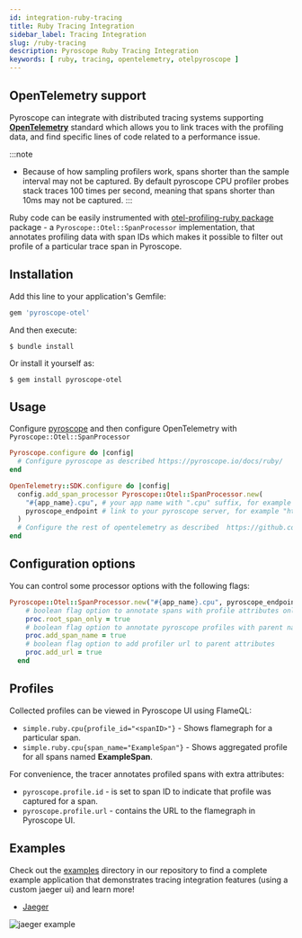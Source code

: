 ```yaml
---
id: integration-ruby-tracing
title: Ruby Tracing Integration
sidebar_label: Tracing Integration
slug: /ruby-tracing
description: Pyroscope Ruby Tracing Integration
keywords: [ ruby, tracing, opentelemetry, otelpyroscope ]
---
```


## OpenTelemetry support

Pyroscope can integrate with distributed tracing systems supporting [**OpenTelemetry**](https://opentelemetry.io/docs/instrumentation/ruby/getting-started/) standard which allows you to
link traces with the profiling data, and find specific lines of code related to a performance issue.

:::note
 * Because of how sampling profilers work, spans shorter than the sample interval may not be captured. By default pyroscope CPU profiler probes stack traces 100 times per second, meaning that spans shorter than 10ms may not be captured.
:::

Ruby code can be easily instrumented with [otel-profiling-ruby package](https://github.com/pyroscope-io/otel-profiling-ruby/) package -
a `Pyroscope::Otel::SpanProcessor` implementation, that annotates profiling data with span IDs which makes it possible to filter
out profile of a particular trace span in Pyroscope.


## Installation

Add this line to your application's Gemfile:

```ruby
gem 'pyroscope-otel'
```

And then execute:

    $ bundle install

Or install it yourself as:

    $ gem install pyroscope-otel

## Usage
Configure [pyroscope](/docs/ruby) and then configure OpenTelemetry with `Pyroscope::Otel::SpanProcessor`
```ruby
Pyroscope.configure do |config|
  # Configure pyroscope as described https://pyroscope.io/docs/ruby/
end

OpenTelemetry::SDK.configure do |config|
  config.add_span_processor Pyroscope::Otel::SpanProcessor.new(
    "#{app_name}.cpu", # your app name with ".cpu" suffix, for example rideshare-ruby.cpu
    pyroscope_endpoint # link to your pyroscope server, for example "http://localhost:4040"
  )
  # Configure the rest of opentelemetry as described  https://github.com/open-telemetry/opentelemetry-ruby
end
```


## Configuration options

You can control some processor options with the following flags:

```ruby
Pyroscope::Otel::SpanProcessor.new("#{app_name}.cpu", pyroscope_endpoint).tap do |proc|
    # boolean flag option to annotate spans with profile attributes only on root spans.
    proc.root_span_only = true
    # boolean flag option to annotate pyroscope profiles with parent name
    proc.add_span_name = true
    # boolean flag option to add profiler url to parent attributes
    proc.add_url = true
  end
```
## Profiles

Collected profiles can be viewed in Pyroscope UI using FlameQL:
- `simple.ruby.cpu{profile_id="<spanID>"}` - Shows flamegraph for a particular span.
- `simple.ruby.cpu{span_name="ExampleSpan"}` - Shows aggregated profile for all spans named **ExampleSpan**.

For convenience, the tracer annotates profiled spans with extra attributes:
- `pyroscope.profile.id` - is set to span ID to indicate that profile was captured for a span.
- `pyroscope.profile.url` - contains the URL to the flamegraph in Pyroscope UI.


## Examples

Check out the [examples](https://github.com/pyroscope-io/pyroscope/tree/main/examples/tracing/jaeger/ruby/rideshare) directory in our repository to
find a complete example application that demonstrates tracing integration features (using a custom jaeger ui) and learn more!
 - [Jaeger](https://github.com/pyroscope-io/pyroscope/tree/main/examples/tracing/jaeger/)

![jaeger example](https://user-images.githubusercontent.com/331773/193030128-988812a4-e792-47f8-8abd-faa211c55266.png)
